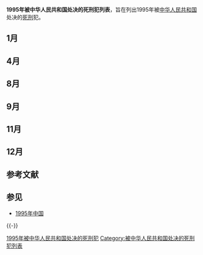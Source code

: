 '''1995年被中华人民共和国处决的死刑犯列表'''，旨在列出1995年被[[中华人民共和国|中华人民共和国]]处决的[[死刑|死刑]]犯。

==1月==
{{中国死刑犯
|y=1995|m=1|d=16
|place=[[贵阳市|贵阳市]]
|method=槍決
|name=[[阎健宏|阎健宏]]
|身份=贵州省计委副主任、贵州省国际信托投资公司董事长
|gender=女
|户籍=
|case='''贵州第一夫人贪腐、投机倒把案'''：利用职务之便，采取收款不入帐、转移隐匿等手段，将公款65万元人民币和1.43万美元据为己有，此外还伙同他人共同侵吞公款150万元人民币；伙同他人倒卖香烟指标，个人牟利40万元；挪用公款200.64万元人民币和5万美元给他人使用
|charge=[[贪污罪|贪污罪]]（贪污公款200多万元）
|court1=贵州省贵阳市中级人民法院
|date1=
|doc1=
|sentence1=判处死刑。
|date2=
|court2=贵州省高级人民法院
|doc2=
|sentence2=驳回上诉，维持原判。
|date3=
|court3=中华人民共和国最高人民法院
|doc3=
|sentence3=核准死刑。
|court=贵州省贵阳市中级人民法院}}

==4月==
{{中国死刑犯
|y=1995|m=4|d=27
|place=[[石家庄市|石家庄市]]
|method=槍決
|name=[[聂树斌|聂树斌]]
|身份=鹿泉市综合职业技校校办工厂（鹿泉市冶金机械厂）工人
|gender=男
|户籍=
|by=1974|bm=11|bd=6
|case=[[聂树斌案|聂树斌案]]（2016年12月2日平反）
|charge=<del>[[故意杀人罪|故意杀人罪]]</del>
|court1=河北省石家庄市中级人民法院
|date1=1995年3月15日
|doc1=（1995）石刑初字第53号
|sentence1=以强奸罪、故意杀人罪判处死刑。
|date2=1995年4月25日
|court2=河北省高级人民法院
|doc2=（1995）冀刑一终字第129号
|sentence2=撤销强奸罪的死刑判决，仍以故意杀人罪判处聂树斌死刑。
|date3=1995年4月25日
|court3=河北省高级人民法院
|doc3=（1995）冀刑一终字第129号
|sentence3=核准死刑。
|date4=1995年4月27日
|court4=河北省石家庄市中级人民法院
|sentence4=执行死刑。
|date5=2016年12月2日
|court5=中华人民共和国最高人民法院
|doc5=
|sentence5=在指定[[山东省高级人民法院|山东省高级人民法院]]复查基础上，由[[中华人民共和国最高人民法院第二巡回法庭|最高人民法院第二巡回法庭]]宣布撤销原判，予以平反。}}

==8月==
{{中国死刑犯
|y=1995|m=8|d=28
|place=[[朔州市|朔州市]]
|method=槍決
|name=李敏
|gender=女
|户籍=贵州省
|by=1971
|case='''[[朔州特大拐卖妇女案|朔州特大拐卖妇女案]]'''（从四川诱骗大量年轻女孩到山西，卖给当地农民作为妻子）
|charge=拐卖妇女、儿童罪|拐卖妇女罪
|court1=山西省朔州市中级人民法院
|date1=
|doc1=
|sentence1=判处死刑。
|date2=
|court2=
|doc2=
|sentence2=
|date3=
|court3=
|doc3=
|sentence3=
|court=山西省朔州市中级人民法院}}

{{中国死刑犯
|y=1995|m=8|d=28
|place=[[朔州市|朔州市]]
|method=槍決
|name=何玉琼
|gender=女
|户籍=四川省
|by=1976
|case='''[[朔州特大拐卖妇女案|朔州特大拐卖妇女案]]'''（从四川诱骗大量年轻女孩到山西，卖给当地农民作为妻子）
|charge=拐卖妇女、儿童罪|拐卖妇女罪
|court1=山西省朔州市中级人民法院
|date1=
|doc1=
|sentence1=判处死刑。
|date2=
|court2=
|doc2=
|sentence2=
|date3=
|court3=
|doc3=
|sentence3=
|court=山西省朔州市中级人民法院}}

==9月==
{{中国死刑犯
|y=1995|m=9|d=26
|place=[[银川市|银川市]]
|method=槍決
|name=程鹏
|身份=[[宁夏农林科学院|宁夏农林科学院]]职工
|gender=男
|户籍=
|by=1962
|case=1988年至1995年先后杀害六人（包括发生过性关系的情人、生意伙伴及出租车司机），并将被害人身上的肉喂给自己饲养的狗
|charge=[[故意杀人罪|故意杀人罪]]（杀死6人）
|court1=宁夏回族自治区银川市中级人民法院
|date1=
|doc1=
|sentence1=判处死刑。
|date2=
|court2=
|doc2=
|sentence2=
|date3=
|court3=
|doc3=
|sentence3=
|court=宁夏回族自治区银川市中级人民法院}}

==11月==
{{中国死刑犯
|y=1995|m=11|d=24
|place=[[东莞市|东莞市]]
|method=槍決
|name=[[乔立夫|乔立夫]]
|身份=[[全国武术散打赛|全国武术散打赛]]75kg级冠军（1988-1991年）、[[国际武术散手擂台赛|国际武术散手擂台赛]]冠军（1991年）
|gender=男
|户籍=
|case=乔立夫、邵苗苗、荣丰波、房宗庆四人合谋绑架杀害两名香港商人
|charge=[[故意杀人罪|故意杀人罪]]
|court1=广东省东莞市中级人民法院
|date1=
|doc1=
|sentence1=判处死刑。
|date2=
|court2=
|doc2=
|sentence2=
|date3=
|court3=
|doc3=
|sentence3=
|court=广东省东莞市中级人民法院}}

{{中国死刑犯
|y=1995|m=11|d=24
|place=[[东莞市|东莞市]]
|method=槍決
|name=[[邵苗苗|邵苗苗]]
|by=1975
|身份=
|gender=女
|户籍=
|case=乔立夫、邵苗苗、荣丰波、房宗庆四人合谋绑架杀害两名香港商人
|charge=[[故意杀人罪|故意杀人罪]]
|court1=广东省东莞市中级人民法院
|date1=
|doc1=
|sentence1=判处死刑。
|date2=
|court2=
|doc2=
|sentence2=
|date3=
|court3=
|doc3=
|sentence3=
|court=广东省东莞市中级人民法院}}

{{中国死刑犯
|y=1995|m=11|d=24
|place=[[东莞市|东莞市]]
|method=槍決
|name=[[荣丰波|荣丰波]]
|身份=
|gender=女
|户籍=
|by=1974
|case=乔立夫、邵苗苗、荣丰波、房宗庆四人合谋绑架杀害两名香港商人
|charge=[[故意杀人罪|故意杀人罪]]
|court1=广东省东莞市中级人民法院
|date1=
|doc1=
|sentence1=判处死刑。
|date2=
|court2=
|doc2=
|sentence2=
|date3=
|court3=
|doc3=
|sentence3=
|court=广东省东莞市中级人民法院}}

{{中国死刑犯
|y=1995|m=11|d=24
|place=[[东莞市|东莞市]]
|method=槍決
|name=[[房宗庆|房宗庆]]
|身份=
|gender=男
|户籍=
|case=乔立夫、邵苗苗、荣丰波、房宗庆四人合谋绑架杀害两名香港商人
|charge=[[故意杀人罪|故意杀人罪]]
|court1=广东省东莞市中级人民法院
|date1=
|doc1=
|sentence1=判处死刑。
|date2=
|court2=
|doc2=
|sentence2=
|date3=
|court3=
|doc3=
|sentence3=
|court=广东省东莞市中级人民法院}}

{{中国死刑犯
|y=1995|m=11|d=29
|place=[[无锡市|无锡市]]
|method=槍決
|name=[[邓斌|邓斌]]
|身份=新兴公司（国有企业）总经理
|gender=女
|户籍=
|case='''[[无锡新兴实业公司非法集资案|新兴公司非法集资案]]'''：担任国有企业新兴公司总经理、深圳中光实业总公司总经理助理等职务期间，用上述企业名义借合作经营“一次性注射器”、“医用[[乳胶|乳胶]]手套”之名，以月息5％至10％的高利为诱饵，在无锡等地大肆进行[[非法集资|非法集资]]活动，涉及到12个省、市的368个出资单位和31名个人，造成经济损失12亿余元。在非法集资过程中利用职务便利收受投资单位或个人贿赂款物计人民币94．2万余元、港币10.1万余元、美元5400元
|charge=[[受贿罪|受贿罪]]（受贿110多万元）
|court1=江苏省无锡市中级人民法院
|date1=1995年11月13日
|doc1=
|sentence1=判处死刑。
|date2=1995年11月24日
|court2=江苏省高级人民法院
|doc2=
|sentence2=驳回上诉，维持原判。
|date3=1995年11月27日
|court3=中华人民共和国最高人民法院
|doc3=
|sentence3=核准死刑。
|court=江苏省无锡市中级人民法院}}

{{中国死刑犯
|y=1995|m=11|d=29
|place=[[无锡市|无锡市]]
|method=槍決
|name=[[姚静漪|姚静漪]]
|身份=无锡县电子工业公司出纳会计
|gender=女
|户籍=
|case='''[[无锡新兴实业公司非法集资案|新兴公司非法集资案]]'''：先后组织、介绍无锡县南辉物资公司等单位的资金到新兴公司非法集资27起，集资总额人民币1.157亿元。姚静漪采取与出资单位利息分成、提取利息差等手段，个人非法获利人民币1240余万元
|charge=[[投机倒把罪|投机倒把罪]]（集资诈骗1亿1570万元）
|court1=江苏省无锡市中级人民法院
|date1=1995年11月13日
|doc1=
|sentence1=判处死刑。
|date2=1995年11月24日
|court2=江苏省高级人民法院
|doc2=
|sentence2=驳回上诉，维持原判。
|date3=1995年11月27日
|court3=中华人民共和国最高人民法院
|doc3=
|sentence3=核准死刑。
|court=江苏省无锡市中级人民法院}}

==12月==
{{中国死刑犯
|y=1995|m=12|d=24
|place=[[巩义市|巩义市]]
|method=槍決
|name=[[陆金凤|陆金凤]]
|身份=
|gender=女
|户籍=驻马店市遂平县岗王庄村人
|case=将被害人郭燕燕骗到其住处后，在厨房将其掐死，之后分尸。头及四肢焚烧后连夜扔掉，第二天（1992年12月28日）准备将其余身躯扔掉时，被环卫工发现而使案情败露。<ref>{{cite web|title=陆金凤事件是真事还是谣言？|url=https://www.zhihu.com/question/35185664|accessdate=2020-03-21|archive-date=2020-12-02|archive-url=https://web.archive.org/web/20201202043146/https://www.zhihu.com/question/35185664|dead-url=no}}</ref>
|charge=[[故意杀人罪|故意杀人罪]]（杀死1人）
|court1=河南省郑州市中级人民法院
|date1=
|doc1=
|sentence1=判处死刑。
|date2=
|court2=
|doc2=
|sentence2=
|date3=
|court3=
|doc3=
|sentence3=
|court=河南省郑州市中级人民法院}}
{{中国死刑犯
|y=1995|m=12|d=29
|place=[[蚌埠市|蚌埠市]]
|method=槍決
|name=[[吴扬明|吴扬明]]
|身份=农民
|gender=男
|户籍=安徽省颍上县陈店乡大谢村小何庄人
|民族=[[汉族|汉族]]
|by=1945|bm=|bd=
|case=创建邪教“[[被立王|被立王]]”，以“世界末日即将来临”为由多次强奸妇女并且敲诈勒索。
|charge=[[强奸罪|强奸罪]]
|court1=安徽省蚌埠市中级人民法院
|date1=
|doc1=
|sentence1=判处死刑。
|date2=
|court2=安徽省高级人民法院
|doc2=
|sentence2=
|date3=
|court3=安徽省高级人民法院
|doc3=
|sentence3=
|court=安徽省蚌埠市中级人民法院}}

== 参考文献 ==
{{Reflist}}

== 参见 ==
* [[1995年中国|1995年中国]]

{{-}}
{{中华人民共和国死刑}}

[[Category:1995年被中华人民共和国处决的死刑犯|]]
[[Category:被中华人民共和国处决的死刑犯列表|Category:被中华人民共和国处决的死刑犯列表]]